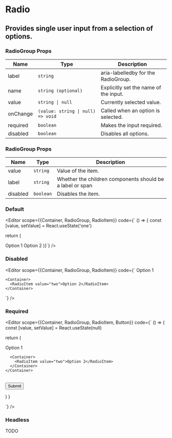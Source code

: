 
<Spacer y={0.6} />

# Radio

<Spacer y={0.8} />

## Provides single user input from a selection of options.

<Spacer y={2} />

### RadioGroup Props

| Name     | Type                              | Description                           |
| -------- | --------------------------------- | ------------------------------------- |
| label    | `string`                          | aria-labelledby for the RadioGroup.   |
| name     | `string (optional)`               | Explicitly set the name of the input. |
| value    | `string \| null`                  | Currently selected value.             |
| onChange | `(value: string \| null) => void` | Called when an option is selected.    |
| required | `boolean`                         | Makes the input required.             |
| disabled | `boolean`                         | Disables all options.                 |

### RadioGroup Props

| Name     | Type      | Description                                               |
| -------- | --------- | --------------------------------------------------------- |
| value    | `string`  | Value of the item.                                        |
| label    | `string`  | Whether the children components should be a label or span |
| disabled | `boolean` | Disables the item.                                        |

<Spacer y={2} />

### Default

<Editor 
  scope={{Container, RadioGroup, RadioItem}}
  code={`
() => {
  const [value, setValue] = React.useState('one')

return (

<RadioGroup value={value} onChange={setValue} label="Default Radio Example">
  <Container>
    <Container>
      <RadioItem value="one">Option 1</RadioItem>
    </Container>
    <Container>
      <RadioItem value="two">Option 2</RadioItem>
    </Container>
  </Container>
</RadioGroup>
)}`} />

<Spacer y={2} />

### Disabled

<Editor
  scope={{Container, RadioGroup, RadioItem}}
  code={`
<RadioGroup disabled value="two" label="Disabled Radio Example">
  <Container>
    <Container>
      <RadioItem value="one">Option 1</RadioItem>
    </Container>

    <Container>
      <RadioItem value="two">Option 2</RadioItem>
    </Container>

  </Container>
</RadioGroup>
`} />

<Spacer y={2} />

### Required

<Editor 
  scope={{Container, RadioGroup, RadioItem, Button}}
  code={`
() => {
  const [value, setValue] = React.useState(null)

return (

<form>
  <RadioGroup required value={value} onChange={setValue} label="Required Radio Example">
    <Container>
      <Container>
        <RadioItem value="one">Option 1</RadioItem>
      </Container>

      <Container>
        <RadioItem value="two">Option 2</RadioItem>
      </Container>
    </Container>

  </RadioGroup>
  <br />
  <Button>Submit</Button>
</form>
)
}

`} />

<Spacer y={2} />

### Headless

TODO

<Spacer y={4} />
